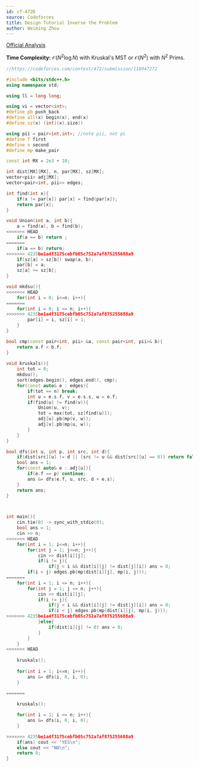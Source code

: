 ```yaml
---
id: cf-472D
source: Codeforces
title: Design Tutorial Inverse the Problem
author: Weiming Zhou
---
```


[Official Analysis](https://codeforces.com/blog/entry/14028)

**Time Complexity:** $\mathcal{O}(N^2\log N)$ with Kruskal's MST or $\mathcal{O}(N^2)$ with $N^2$ Prims.

<LanguageSection>

<CPPSection>

```cpp
//https://codeforces.com/contest/472/submission/116947272

#include <bits/stdc++.h> 
using namespace std;

using ll = long long;

using vi = vector<int>;
#define pb push_back
#define all(x) begin(x), end(x)
#define sz(x) (int)(x).size()

using pii = pair<int,int>; //note pii, not pi
#define f first
#define s second
#define mp make_pair

const int MX = 2e3 + 10;

int dist[MX][MX], n, par[MX], sz[MX];
vector<pii> adj[MX];
vector<pair<int, pii>> edges;

int find(int x){
	if(x != par[x]) par[x] = find(par[x]); 
	return par[x];
}

void Union(int a, int b){
	a = find(a), b = find(b);
<<<<<<< HEAD
	if(a == b) return ;
=======
	if(a == b) return;
>>>>>>> 4235be1a4f3175cebfb05c752a7af875255688a9
	if(sz[a] > sz[b]) swap(a, b);
	par[b] = a;
	sz[a] += sz[b];
}

void mkdsu(){
<<<<<<< HEAD
	for(int i = 0; i<=n; i++){
=======
	for(int i = 0; i <= n; i++){
>>>>>>> 4235be1a4f3175cebfb05c752a7af875255688a9
		par[i] = i, sz[i] = 1;
	}
}

bool cmp(const pair<int, pii> &a, const pair<int, pii>& b){
	return a.f < b.f;
}
			 
void kruskals(){
	int tot = 0;
	mkdsu();
	sort(edges.begin(), edges.end(), cmp); 
	for(const auto& e : edges){
		if(tot == n) break;
		int u = e.s.f, v = e.s.s, w = e.f;
		if(find(u) != find(v)){
			Union(u, v);
			tot = max(tot, sz[find(u)]);
			adj[u].pb(mp(v, w)); 
			adj[v].pb(mp(u, w));
		}
	}
}

bool dfs(int u, int p, int src, int d){
	if(dist[src][u] != d || (src != u && dist[src][u] == 0)) return false; 
	bool ans = 1;
	for(const auto& e : adj[u]){
		if(e.f == p) continue;
		ans &= dfs(e.f, u, src, d + e.s); 
	}
	return ans;
}



int main(){
	cin.tie(0) -> sync_with_stdio(0);
	bool ans = 1; 
	cin >> n;
<<<<<<< HEAD
	for(int i = 1; i<=n; i++){
		for(int j = 1; j<=n; j++){
			cin >> dist[i][j];
			if(i != j){
				if(j < i && dist[i][j] != dist[j][i]) ans = 0; 
        if(i < j) edges.pb(mp(dist[i][j], mp(i, j)));
=======
	for(int i = 1; i <= n; i++){
		for(int j = 1; j <= n; j++){
			cin >> dist[i][j];
			if(i != j){
				if(j < i && dist[i][j] != dist[j][i]) ans = 0; 
				if(i < j) edges.pb(mp(dist[i][j], mp(i, j)));
>>>>>>> 4235be1a4f3175cebfb05c752a7af875255688a9
			}else{
				if(dist[i][j] != 0) ans = 0; 
			}
		}
	}
<<<<<<< HEAD
	
	kruskals();
  
	for(int i = 1; i<=n; i++){
		ans &= dfs(i, 0, i, 0); 
	}
  
=======

	kruskals();

	for(int i = 1; i <= n; i++){
		ans &= dfs(i, 0, i, 0); 
	}

>>>>>>> 4235be1a4f3175cebfb05c752a7af875255688a9
	if(ans) cout << "YES\n";
	else cout << "NO\n";
	return 0;
}
```

</CPPSection>

</LanguageSection>
